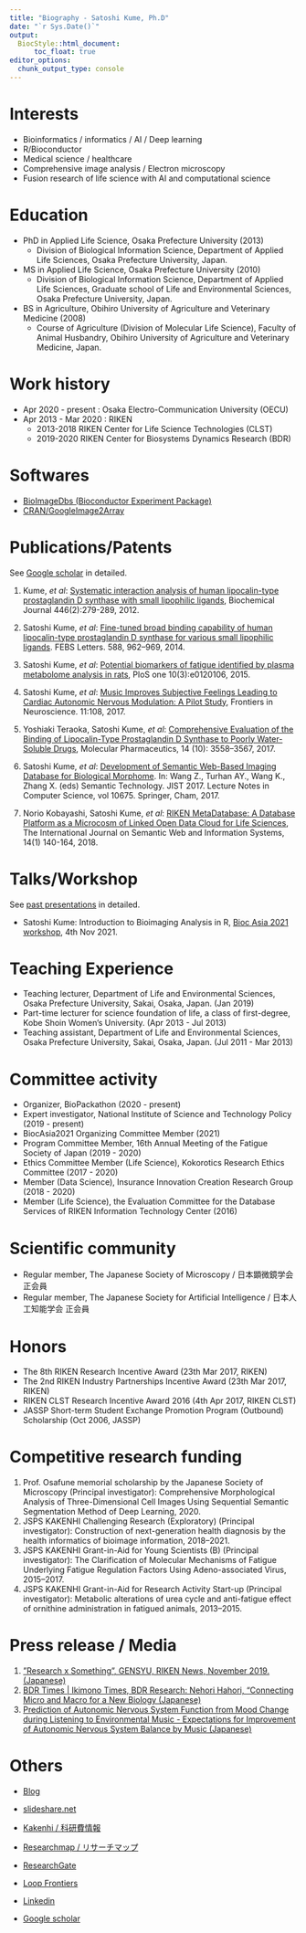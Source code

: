 ```yaml
---
title: "Biography - Satoshi Kume, Ph.D"
date: "`r Sys.Date()`"
output:
  BiocStyle::html_document:
      toc_float: true
editor_options: 
  chunk_output_type: console
---
```


# Interests

- Bioinformatics / informatics / AI / Deep learning
- R/Bioconductor
- Medical science / healthcare
- Comprehensive image analysis / Electron microscopy
-	Fusion research of life science with AI and computational science

# Education

- PhD in Applied Life Science, Osaka Prefecture University (2013) 
  - Division of Biological Information Science, Department of Applied Life Sciences, Osaka Prefecture University, Japan.
- MS in Applied Life Science, Osaka Prefecture University (2010)
  - Division of Biological Information Science, Department of Applied Life Sciences, Graduate school of Life and Environmental Sciences, Osaka Prefecture University, Japan.
- BS in Agriculture, Obihiro University of Agriculture and Veterinary Medicine (2008) 
  - Course of Agriculture (Division of Molecular Life Science), Faculty of Animal Husbandry, Obihiro University of Agriculture and Veterinary Medicine, Japan.

# Work history

- Apr 2020 - present : Osaka Electro-Communication University (OECU)
- Apr 2013 - Mar 2020 : RIKEN
  - 2013-2018 RIKEN Center for Life Science Technologies (CLST)
  - 2019-2020 RIKEN Center for Biosystems Dynamics Research (BDR)

# Softwares

- [BioImageDbs (Bioconductor Experiment Package)](https://bioconductor.org/packages/release/data/experiment/html/BioImageDbs.html)
- [CRAN/GoogleImage2Array](https://cran.r-project.org/web/packages/GoogleImage2Array/index.html)


# Publications/Patents
See [Google scholar](https://scholar.google.com/citations?hl=en&user=pV7OzeAAAAAJ) in detailed.

1. Kume, *et al*: [Systematic interaction analysis of human lipocalin-type prostaglandin D synthase with small lipophilic ligands](https://portlandpress.com/biochemj/article-abstract/446/2/279/46032/Systematic-interaction-analysis-of-human-lipocalin?redirectedFrom=fulltext), Biochemical Journal 446(2):279-289, 2012.

2. Satoshi Kume, *et al*: [Fine-tuned broad binding capability of human lipocalin-type prostaglandin D synthase for various small lipophilic ligands](https://febs.onlinelibrary.wiley.com/doi/full/10.1016/j.febslet.2014.02.001). FEBS Letters. 588, 962–969, 2014.

3. Satoshi Kume, *et al*: [Potential biomarkers of fatigue identified by plasma metabolome analysis in rats](https://journals.plos.org/plosone/article?id=10.1371/journal.pone.0120106), PloS one 10(3):e0120106, 2015.

4. Satoshi Kume, *et al*: [Music Improves Subjective Feelings Leading to Cardiac Autonomic Nervous Modulation: A Pilot Study](https://www.frontiersin.org/articles/10.3389/fnins.2017.00108/full), Frontiers in Neuroscience. 11:108, 2017.

5. Yoshiaki Teraoka, Satoshi Kume, *et al*: [Comprehensive Evaluation of the Binding of Lipocalin-Type Prostaglandin D Synthase to Poorly Water-Soluble Drugs](https://pubs.acs.org/doi/10.1021/acs.molpharmaceut.7b00590), Molecular Pharmaceutics, 14 (10): 3558–3567, 2017.

6. Satoshi Kume, *et al*: [Development of Semantic Web-Based Imaging Database for Biological Morphome](https://link.springer.com/chapter/10.1007/978-3-319-70682-5_19). In: Wang Z., Turhan AY., Wang K., Zhang X. (eds) Semantic Technology. JIST 2017. Lecture Notes in Computer Science, vol 10675. Springer, Cham, 2017.

7. Norio Kobayashi, Satoshi Kume, *et al*: [RIKEN MetaDatabase: A Database Platform as a Microcosm of Linked Open Data Cloud for Life Sciences](https://www.igi-global.com/article/riken-metadatabase/193932), The International Journal on Semantic Web and Information Systems, 14(1) 140-164, 2018.


# Talks/Workshop

See [past presentations](https://kumes.github.io/skume-Biography/Presentations.html) in detailed.

- Satoshi Kume: Introduction to Bioimaging Analysis in R, [Bioc Asia 2021 workshop](https://biocasia2021.bioconductor.org/workshops/), 4th Nov 2021.


# Teaching Experience

- Teaching lecturer, Department of Life and Environmental Sciences, Osaka Prefecture University, Sakai, Osaka, Japan. (Jan 2019)
- Part-time lecturer for science foundation of life, a class of first-degree, Kobe Shoin Women's University. (Apr 2013 - Jul 2013)
- Teaching assistant, Department of Life and Environmental Sciences, Osaka Prefecture University, Sakai, Osaka, Japan. (Jul 2011 - Mar 2013)


# Committee activity

- Organizer, BioPackathon (2020 - present)
- Expert investigator, National Institute of Science and Technology Policy  (2019 - present)
- BiocAsia2021 Organizing Committee Member (2021)
- Program Committee Member, 16th Annual Meeting of the Fatigue Society of Japan (2019 - 2020)
-	Ethics Committee Member (Life Science), Kokorotics Research Ethics Committee (2017 - 2020)
- Member (Data Science), Insurance Innovation Creation Research Group (2018 - 2020)
- Member (Life Science), the Evaluation Committee for the Database Services of RIKEN Information Technology Center (2016)


# Scientific community

- Regular member, The Japanese Society of Microscopy / 日本顕微鏡学会 正会員
- Regular member, The Japanese Society for Artificial Intelligence /  日本人工知能学会 正会員


# Honors

- The 8th RIKEN Research Incentive Award (23th Mar 2017, RIKEN)
- The 2nd RIKEN Industry Partnerships Incentive Award (23th Mar 2017, RIKEN)
- RIKEN CLST Research Incentive Award 2016 (4th Apr 2017, RIKEN CLST)
- JASSP Short-term Student Exchange Promotion Program (Outbound) Scholarship  (Oct 2006, JASSP)


# Competitive research funding

1.	Prof. Osafune memorial scholarship by the Japanese Society of Microscopy (Principal investigator): Comprehensive Morphological Analysis of Three-Dimensional Cell Images Using Sequential Semantic Segmentation Method of Deep Learning, 2020.
2.	JSPS KAKENHI Challenging Research (Exploratory) (Principal investigator): Construction of next-generation health diagnosis by the health informatics of bioimage information, 2018–2021.
3.	JSPS KAKENHI Grant-in-Aid for Young Scientists (B) (Principal investigator): The Clarification of Molecular Mechanisms of Fatigue Underlying Fatigue Regulation Factors Using Adeno-associated Virus, 2015–2017.
4.	JSPS KAKENHI Grant-in-Aid for Research Activity Start-up (Principal investigator): Metabolic alterations of urea cycle and anti-fatigue effect of ornithine administration in fatigued animals, 2013–2015.


# Press release / Media

1.	[”Research x Something”, GENSYU, RIKEN News, November 2019. (Japanese)](https://www.riken.jp/medialibrary/riken/pr/publications/news/2019/rn201911.pdf)
2.	[BDR Times | Ikimono Times, BDR Research: Nehori Hahori, “Connecting Micro and Macro for a New Biology (Japanese)](https://bdrtimes.riken.jp/2019/06/30/questionnaire/)
3.	[Prediction of Autonomic Nervous System Function from Mood Change during Listening to Environmental Music - Expectations for Improvement of Autonomic Nervous System Balance by Music (Japanese)](https://www.riken.jp/press/2017/20170427_1/)


# Others

- [Blog](https://skume.net/)
- [slideshare.net](https://www.slideshare.net/BiophysicsOsaka)

- [Kakenhi / 科研費情報](https://nrid.nii.ac.jp/ja/nrid/1000030708441/)
- [Researchmap / リサーチマップ](https://researchmap.jp/skume/)
- [ResearchGate](https://www.researchgate.net/profile/Satoshi_Kume)
- [Loop Frontiers](https://loop.frontiersin.org/people/368373/overview)
- [Linkedin](https://www.linkedin.com/in/satoshi-kume-25175b129/?locale=en_US)
- [Google scholar](https://scholar.google.com/citations?user=pV7OzeAAAAAJ&hl=en)



